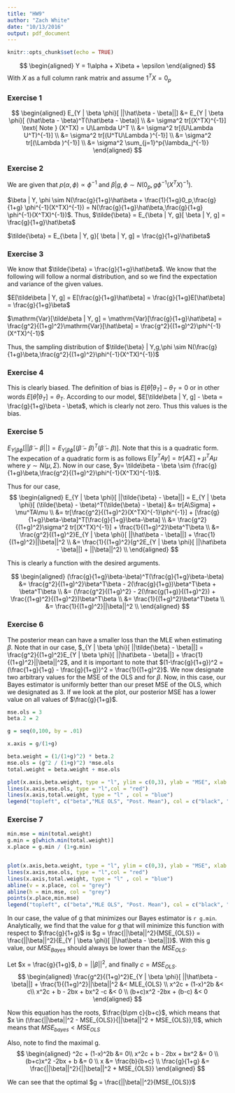 ```yaml
---
title: "HW9"
author: "Zach White"
date: "10/13/2016"
output: pdf_document
---
```


```r
knitr::opts_chunk$set(echo = TRUE)
```

$$
\begin{aligned}
Y = 1\alpha + X\beta + \epsilon
\end{aligned}
$$
With $X$ as a full column rank matrix and assume $1^TX = 0_p$

### Exercise 1
$$
\begin{aligned}
E_{Y | \beta \phi}[ ||\hat\beta - \beta||] &= E_{Y | \beta \phi}[ (\hat\beta - \beta)^T(\hat\beta - \beta)] \\
&= \sigma^2 tr[(X^TX)^{-1}] \text{  Note } (X^TX) = U\Lambda U^T \\
&= \sigma^2 tr[(U\Lambda U^T)^{-1}] \\
&= \sigma^2 tr[(U^TU\Lambda )^{-1}] \\
&= \sigma^2 tr[(\Lambda )^{-1}] \\
&= \sigma^2 \sum_{j=1}^p{\lambda_j^{-1}}
\end{aligned}
$$

### Exercise 2
We are given that $p(\alpha,\phi) \propto \phi^{-1}$ and $\beta | g, \phi \sim N(0_p,g\phi^{-1}(X^TX)^{-1})$.

$\beta | Y, \phi \sim N(\frac{g}{1+g}\hat\beta + \frac{1}{1+g}0_p,\frac{g}{1+g} \phi^{-1}(X^TX)^{-1}) = N(\frac{g}{1+g}\hat\beta,\frac{g}{1+g} \phi^{-1}(X^TX)^{-1})$.  Thus, $\tilde{\beta} = E_{\beta | Y, g}[ \beta | Y, g] = \frac{g}{1+g}\hat\beta$

$\tilde{\beta} = E_{\beta | Y, g}[ \beta | Y, g] = \frac{g}{1+g}\hat\beta$

### Exercise 3
We know that $\tilde{\beta} = \frac{g}{1+g}\hat\beta$.  We know that the following will follow a normal distribution, and so we find the expectation and variance of the given values.

$E[\tilde\beta | Y, g] = E[\frac{g}{1+g}\hat\beta] = \frac{g}{1+g}E[\hat\beta] = \frac{g}{1+g}\beta$

$\mathrm{Var}[\tilde\beta | Y, g] = \mathrm{Var}[\frac{g}{1+g}\hat\beta] = \frac{g^2}{(1+g)^2}\mathrm{Var}[\hat\beta] = \frac{g^2}{(1+g)^2}\phi^{-1}(X^TX)^{-1}$

Thus, the sampling distribution of $\tilde{\beta} | Y,g,\phi \sim N(\frac{g}{1+g}\beta,\frac{g^2}{(1+g)^2}\phi^{-1}(X^TX)^{-1})$

### Exercise 4
This is clearly biased.  The definition of bias is $E[\hat\theta|\theta_T] - \theta_T = 0$ or in other words $E[\hat\theta|\theta_T] = \theta_T$.  According to our model, $E[\tilde\beta | Y, g] - \beta = \frac{g}{1+g}\beta - \beta$, which is clearly not zero.  Thus this values is the bias.

### Exercise 5
$E_{Y | \beta \phi}[ ||\tilde{\beta} - \beta||] = E_{Y | \beta \phi}[ (\tilde{\beta} - \beta)^T(\tilde{\beta} - \beta)]$.  Note that this is a quadratic form.  The expecation of a quadratic form is as follows $\mathrm{E}[y^TAy] = tr[A\Sigma] + \mu^TA\mu$  where $y \sim N(\mu,\Sigma)$.  Now in our case, $y= \tilde\beta - \beta \sim (\frac{g}{1+g}\beta,\frac{g^2}{(1+g)^2}\phi^{-1}(X^TX)^{-1})$.

Thus for our case, 
$$
\begin{aligned}
E_{Y | \beta \phi}[ ||\tilde{\beta} - \beta||] = E_{Y | \beta \phi}[ (\tilde{\beta} - \beta)^T(\tilde{\beta} - \beta)] &= tr[A\Sigma] + \mu^TA\mu \\
&= tr[\frac{g^2}{(1+g)^2}(X^TX)^{-1}\phi^{-1}] + [\frac{g}{1+g}\beta-\beta]^T[\frac{g}{1+g}\beta-\beta] \\
&= \frac{g^2}{(1+g)^2}\sigma^2 tr[(X^TX)^{-1}] + \frac{1}{(1+g)^2}\beta^T\beta \\
&= \frac{g^2}{(1+g)^2}E_{Y | \beta \phi}[ ||\hat\beta - \beta||] + \frac{1}{(1+g)^2}||\beta||^2 \\
&= \frac{1}{(1+g)^2}(g^2E_{Y | \beta \phi}[ ||\hat\beta - \beta||] + ||\beta||^2) \\
\end{aligned}
$$

This is clearly a function with the desired arguments.

$$
\begin{aligned}
(\frac{g}{1+g}\beta-\beta)^T(\frac{g}{1+g}\beta-\beta) &= \frac{g^2}{(1+g)^2}\beta^T\beta - 2(\frac{g}{1+g})\beta^T\beta + \beta^T\beta \\
&= (\frac{g^2}{(1+g)^2} - 2(\frac{g(1+g)}{(1+g)^2}) + \frac{(1+g)^2}{(1+g)^2})\beta^T\beta \\
&= \frac{1}{(1+g)^2}\beta^T\beta \\
&= \frac{1}{(1+g)^2}||\beta||^2 \\
\end{aligned}
$$

### Exercise 6
The posterior mean can have a smaller loss than the MLE when estimating $\beta$.  Note that in our case, $_{Y | \beta \phi}[ ||\tilde{\beta} - \beta||] = \frac{g^2}{(1+g)^2}E_{Y | \beta \phi}[ ||\hat\beta - \beta||] + \frac{1}{(1+g)^2}||\beta||^2$, and it is important to note that $(1-\frac{g}{1+g})^2 = (\frac{1+g}{1+g} - \frac{g}{1+g})^2 =  \frac{1}{(1+g)^2}$.  We now designate two arbitrary values for the MSE of the OLS and for $\beta$.  Now, in this case, our Bayes estimator is uniformly better than our preset MSE of the OLS, which we designated as 3. If we look at the plot, our posterior MSE has a lower value on all values of $\frac{g}{1+g}$.

```r
mse.ols = 3
beta.2 = 2

g = seq(0,100, by = .01)

x.axis = g/(1+g)

beta.weight = (1/(1+g)^2) * beta.2
mse.ols = (g^2 / (1+g)^2) *mse.ols
total.weight = beta.weight + mse.ols

plot(x.axis,beta.weight, type = "l", ylim = c(0,3), ylab = "MSE", xlab = expression(frac(g,1+g)))
lines(x.axis,mse.ols, type = "l",col = "red")
lines(x.axis,total.weight, type = "l" , col = "blue")
legend("topleft", c("beta","MLE OLS", "Post. Mean"), col = c("black", "red", "blue"), lty = c(1,1,1))
```

### Exercise 7
```r
min.mse = min(total.weight)
g.min = g[which.min(total.weight)]
x.place = g.min / (1+g.min)


plot(x.axis,beta.weight, type = "l", ylim = c(0,3), ylab = "MSE", xlab = expression(frac(g,1+g)))
lines(x.axis,mse.ols, type = "l",col = "red")
lines(x.axis,total.weight, type = "l" , col = "blue")
abline(v = x.place, col = "grey")
abline(h = min.mse, col = "grey")
points(x.place,min.mse)
legend("topleft", c("beta","MLE OLS", "Post. Mean"), col = c("black", "red", "blue"), lty = c(1,1,1))
```

In our case, the value of g that minimizes our Bayes estimator is `r g.min`. Analytically, we find that the value for $g$ that will minimize this function with respect to $\frac{g}{1+g}$ is $g = \frac{||\beta||^2}{MSE_{OLS}} = \frac{||\beta||^2}{E_{Y | \beta \phi}[ ||\hat\beta - \beta||]}$.  With this g value, our $MSE_{Bayes}$ should always be lower than the $MSE_{OLS}$.

Let $x = \frac{g}{1+g}$, $b = ||\beta||^2$, and finally $c = MSE_{OLS}$.
$$
\begin{aligned}
\frac{g^2}{(1+g)^2}E_{Y | \beta \phi}[ ||\hat\beta - \beta||] + \frac{1}{(1+g)^2}||\beta||^2 &< MLE_{OLS} \\
x^2c + (1-x)^2b &< c\\
x^2c + b - 2bx + bx^2 -c &< 0 \\
(b+c)x^2 -2bx + (b-c) &< 0
\end{aligned}
$$

Now this equation has the roots, $\frac{b\pm c}{b+c}$, which means that $x \in (\frac{||\beta||^2 - MSE_{OLS}}{||\beta||^2 + MSE_{OLS}},1)$, which means that $MSE_{bayes} < MSE_{OLS}$

Also, note to find the maximal g.
$$
\begin{aligned}
^2c + (1-x)^2b &= 0\\
x^2c + b - 2bx + bx^2 &= 0 \\
(b+c)x^2 -2bx + b &= 0 \\
x &= \frac{b}{b+c} \\
\frac{g}{1+g} &= \frac{||\beta||^2}{||\beta||^2 + MSE_{OLS}}
\end{aligned}
$$

We can see that the optimal $g = \frac{||\beta||^2}{MSE_{OLS}}$



